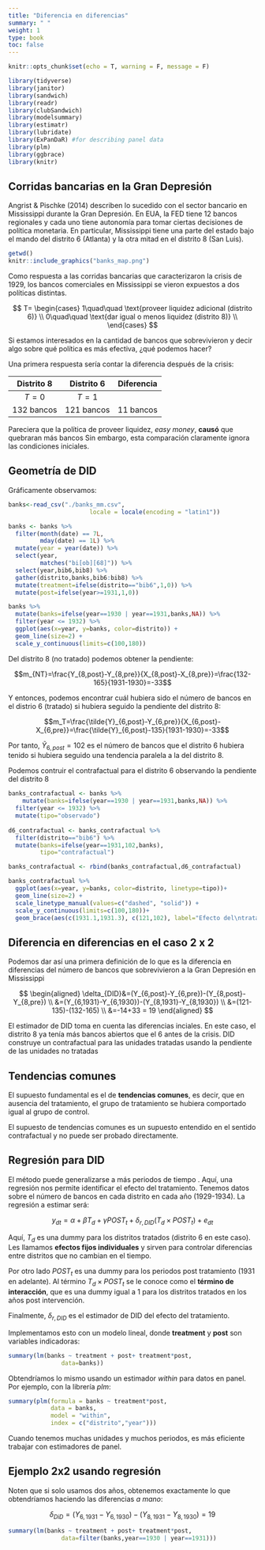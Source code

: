 ```yaml
---
title: "Diferencia en diferencias"
summary: " "
weight: 1
type: book
toc: false
---
```


```r
knitr::opts_chunk$set(echo = T, warning = F, message = F)

library(tidyverse)
library(janitor)
library(sandwich)
library(readr)
library(clubSandwich)
library(modelsummary)
library(estimatr)
library(lubridate)
library(ExPanDaR) #for describing panel data
library(plm)
library(ggbrace)
library(knitr)
```

## Corridas bancarias en la Gran Depresión

Angrist & Pischke (2014) describen lo sucedido con el sector bancario en Mississippi durante la Gran Depresión. En EUA, la FED tiene 12 bancos regionales y cada uno tiene autonomía para tomar ciertas decisiones de política monetaria. En particular, Mississippi tiene una parte del estado bajo el mando del distrito 6 (Atlanta) y la otra mitad en el distrito 8 (San Luis).

```r
getwd()
knitr::include_graphics("banks_map.png")
``` 


Como respuesta a las corridas bancarias que caracterizaron la crisis de 1929, los bancos comerciales en Mississippi se vieron expuestos a dos políticas distintas.

$$
T=
\begin{cases}
1\quad\quad \text{proveer liquidez adicional (distrito 6)} \\
0\quad\quad \text{dar igual o menos liquidez (distrito 8)} \\
\end{cases}
$$

Si estamos interesados en la cantidad de bancos que sobrevivieron y decir algo sobre qué política es más efectiva, ¿qué podemos hacer?

Una primera respuesta sería contar la diferencia después de la crisis:

| Distrito 8 | Distrito 6 | Diferencia |
|:---:|:---:|:---:|
| $T=0$ | $T=1$ | |
| 132 bancos | 121 bancos | 11 bancos

Pareciera que la política de proveer liquidez, *easy money*, **causó** que quebraran más bancos Sin embargo, esta comparación claramente ignora las condiciones iniciales.

## Geometría de DID

Gráficamente observamos:

```r
banks<-read_csv("./banks_mm.csv",
                       locale = locale(encoding = "latin1"))

banks <- banks %>%
  filter(month(date) == 7L,
         mday(date) == 1L) %>%
  mutate(year = year(date)) %>%
  select(year,
         matches("bi[ob][68]")) %>% 
  select(year,bib6,bib8) %>% 
  gather(distrito,banks,bib6:bib8) %>% 
  mutate(treatment=ifelse(distrito=="bib6",1,0)) %>% 
  mutate(post=ifelse(year>=1931,1,0))

banks %>% 
  mutate(banks=ifelse(year==1930 | year==1931,banks,NA)) %>% 
  filter(year <= 1932) %>% 
  ggplot(aes(x=year, y=banks, color=distrito)) +
  geom_line(size=2) +
  scale_y_continuous(limits=c(100,180))
```

Del distrito 8 (no tratado) podemos obtener la pendiente:

$$m_{NT}=\frac{Y_{8,post}-Y_{8,pre}}{X_{8,post}-X_{8,pre}}=\frac{132-165}{1931-1930}=-33$$

Y entonces, podemos encontrar cuál hubiera sido el número de bancos en el distrio 6 (tratado) si hubiera seguido la pendiente del distrito 8:

$$m_T=\frac{\tilde{Y}_{6,post}-Y_{6,pre}}{X_{6,post}-X_{6,pre}}=\frac{\tilde{Y}_{6,post}-135}{1931-1930}=-33$$

Por tanto, $\tilde{Y}_{6,post}=102$ es el número de bancos que el distrito 6 hubiera tenido si hubiera seguido una tendencia paralela a la del distrito 8.

Podemos contruir el contrafactual para el distrito 6 observando la pendiente del distrito 8

```r
banks_contrafactual <- banks %>%
    mutate(banks=ifelse(year==1930 | year==1931,banks,NA)) %>% 
  filter(year <= 1932) %>% 
  mutate(tipo="observado")
  
d6_contrafactual <- banks_contrafactual %>% 
  filter(distrito=="bib6") %>% 
  mutate(banks=ifelse(year==1931,102,banks),
         tipo="contrafactual")

banks_contrafactual <- rbind(banks_contrafactual,d6_contrafactual)

banks_contrafactual %>% 
  ggplot(aes(x=year, y=banks, color=distrito, linetype=tipo))+
  geom_line(size=2) +
  scale_linetype_manual(values=c("dashed", "solid")) +
  scale_y_continuous(limits=c(100,180))+
  geom_brace(aes(c(1931.1,1931.3), c(121,102), label="Efecto del\ntratamiento"), inherit.data=F, labelsize=3, rotate = 90)

```

## Diferencia en diferencias en el caso 2 x 2

Podemos dar así una primera definición de lo que es la diferencia en diferencias del número de bancos que sobrevivieron a la Gran Depresión en Mississippi

$$
\begin{aligned}
\delta_{DID}&=(Y_{6,post}-Y_{6,pre})-(Y_{8,post}-Y_{8,pre}) \\
&=(Y_{6,1931}-Y_{6,1930})-(Y_{8,1931}-Y_{8,1930}) \\
&=(121-135)-(132-165) \\
&=-14+33 = 19
\end{aligned}
$$

El estimador de DID toma en cuenta las diferencias inciales. En este caso, el distrito 8 ya tenía más bancos abiertos que el 6 antes de la crisis. DID construye un contrafactual para las unidades tratadas usando la pendiente de las unidades no tratadas


## Tendencias comunes

El supuesto fundamental es el de **tendencias comunes**, es decir, que en ausencia del tratamiento, el grupo de tratamiento se hubiera comportado igual al grupo de control.

El supuesto de tendencias comunes es un supuesto entendido en el sentido contrafactual y no puede ser probado directamente.

## Regresión para DID

El método puede generalizarse a más periodos de tiempo . Aquí, una regresión nos permite identificar el efecto del tratamiento. Tenemos datos sobre el número de bancos en cada distrito en cada año (1929-1934). La regresión a estimar será:

$$y_{dt}=\alpha+\beta T_d+\gamma POST_t + \delta_{r,DID}(T_d\times POST_t)+e_{dt}$$

Aquí, $T_d$ es una dummy para los distritos tratados (distrito 6 en este caso). Les llamamos **efectos fijos individuales** y sirven para controlar diferencias entre distritos que no cambian en el tiempo.
  
Por otro lado $POST_t$ es una dummy para los periodos post tratamiento (1931 en adelante). Al término $T_d\times POST_t$ se le conoce como el **término de interacción**, que es una dummy igual a 1 para los distritos tratados en los años post intervención.

Finalmente, $\delta_{r,DID}$ es el estimador de DID del efecto del tratamiento.


Implementamos esto con un modelo lineal, donde **treatment** y **post** son variables indicadoras:

```r

summary(lm(banks ~ treatment + post+ treatment*post,
               data=banks))

```

Obtendríamos lo mismo usando un estimador *within* para datos en panel. Por ejemplo, con la librería *plm*:


```r
summary(plm(formula = banks ~ treatment*post,
            data = banks,
            model = "within",
            index = c("distrito","year")))
```
Cuando tenemos muchas unidades y muchos periodos, es más eficiente trabajar con estimadores de panel.

## Ejemplo 2x2 usando regresión

Noten que si solo usamos dos años, obtenemos exactamente lo que obtendríamos haciendo las diferencias *a mano*:

$$\delta_{DiD}=(Y_{6,1931}-Y_{6,1930})-(Y_{8,1931}-Y_{8,1930})=19$$

```r
summary(lm(banks ~ treatment + post+ treatment*post,
               data=filter(banks,year==1930 | year==1931)))

```
